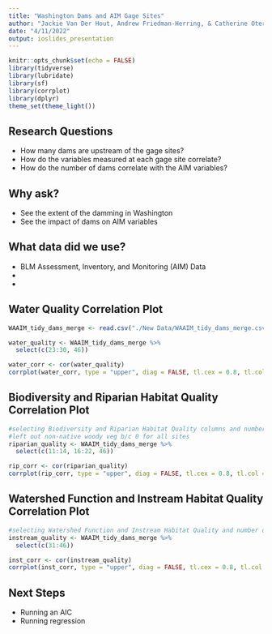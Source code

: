 ```yaml
---
title: "Washington Dams and AIM Gage Sites"
author: "Jackie Van Der Hout, Andrew Friedman-Herring, & Catherine Otero"
date: "4/11/2022"
output: ioslides_presentation
---
```


```r
knitr::opts_chunk$set(echo = FALSE)
library(tidyverse)
library(lubridate)
library(sf)
library(corrplot)
library(dplyr)
theme_set(theme_light())
```

## Research Questions

- How many dams are upstream of the gage sites?
- How do the variables measured at each gage site correlate?
- How do the number of dams correlate with the AIM variables?

## Why ask?

- See the extent of the damming in Washington
- See the impact of dams on AIM variables

## What data did we use?
- BLM Assessment, Inventory, and
Monitoring (AIM) Data
-
-

## Water Quality Correlation Plot
```r
WAAIM_tidy_dams_merge <- read.csv("./New Data/WAAIM_tidy_dams_merge.csv")

water_quality <- WAAIM_tidy_dams_merge %>% 
  select(c(23:30, 46))

water_corr <- cor(water_quality)
corrplot(water_corr, type = "upper", diag = FALSE, tl.cex = 0.8, tl.col = "black")
```

## Biodiversity and Riparian Habitat Quality Correlation Plot
```r
#selecting Biodiversity and Riparian Habitat Quality columns and number of dams and run correlation
#left out non-native woody veg b/c 0 for all sites
riparian_quality <- WAAIM_tidy_dams_merge %>% 
  select(c(11:14, 16:22, 46))

rip_corr <- cor(riparian_quality)
corrplot(rip_corr, type = "upper", diag = FALSE, tl.cex = 0.8, tl.col = "black")
```

## Watershed Function and Instream Habitat Quality Correlation Plot
```r

#selecting Watershed Function and Instream Habitat Quality and number of dams and run correlation
instream_quality <- WAAIM_tidy_dams_merge %>% 
  select(c(31:46))

inst_corr <- cor(instream_quality)
corrplot(inst_corr, type = "upper", diag = FALSE, tl.cex = 0.8, tl.col = "black")
```


## Next Steps
- Running an AIC
- Running regression

